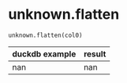 # unknown.flatten { #duckops.unknown.flatten }

`unknown.flatten(col0)`

| duckdb example | result |
| -------------- | ------ |
| nan | nan |
